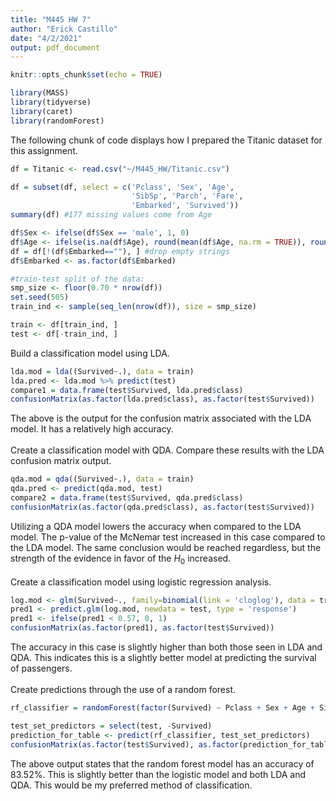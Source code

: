 ```yaml
---
title: "M445 HW 7"
author: "Erick Castillo"
date: "4/2/2021"
output: pdf_document
---
```


```r
knitr::opts_chunk$set(echo = TRUE)
```

```r
library(MASS)
library(tidyverse)
library(caret)
library(randomForest)
```

The following chunk of code displays how I prepared the Titanic dataset for this assignment.
```r
df = Titanic <- read.csv("~/M445_HW/Titanic.csv")

df = subset(df, select = c('Pclass', 'Sex', 'Age', 
                           'SibSp', 'Parch', 'Fare',
                           'Embarked', 'Survived')) 
summary(df) #177 missing values come from Age

df$Sex <- ifelse(df$Sex == 'male', 1, 0)
df$Age <- ifelse(is.na(df$Age), round(mean(df$Age, na.rm = TRUE)), round(df$Age))
df = df[!(df$Embarked==""), ] #drop empty strings
df$Embarked <- as.factor(df$Embarked)

#train-test split of the data:
smp_size <- floor(0.70 * nrow(df))
set.seed(505)
train_ind <- sample(seq_len(nrow(df)), size = smp_size)

train <- df[train_ind, ]
test <- df[-train_ind, ]
```
\newpage

\textbf{A.} Build a classification model using LDA.
```r
lda.mod = lda((Survived~.), data = train)
lda.pred <- lda.mod %>% predict(test)
compare1 = data.frame(test$Survived, lda.pred$class)
confusionMatrix(as.factor(lda.pred$class), as.factor(test$Survived))
```

The above is the output for the confusion matrix associated with the LDA model. It has a relatively high accuracy.\
\
\textbf{B.} Create a classification model with QDA. Compare these results with the LDA confusion matrix output.
```r
qda.mod = qda((Survived~.), data = train)
qda.pred <- predict(qda.mod, test)
compare2 = data.frame(test$Survived, qda.pred$class)
confusionMatrix(as.factor(qda.pred$class), as.factor(test$Survived))
```

Utilizing a QDA model lowers the accuracy when compared to the LDA model. The p-value of the McNemar test increased in this case compared to the LDA model. The same conclusion would be reached regardless, but the strength of the evidence in favor of the $H_0$ increased.\
\
\textbf{C.} Create a classification model using logistic regression analysis.
```r
log.mod <- glm(Survived~., family=binomial(link = 'cloglog'), data = train)
pred1 <- predict.glm(log.mod, newdata = test, type = 'response')
pred1 <- ifelse(pred1 < 0.57, 0, 1)
confusionMatrix(as.factor(pred1), as.factor(test$Survived))
```

The accuracy in this case is slightly higher than both those seen in LDA and QDA. This indicates this is a slightly better model at predicting the survival of passengers. \
\
\textbf{D.} Create predictions through the use of a random forest.
```r
rf_classifier = randomForest(factor(Survived) ~ Pclass + Sex + Age + SibSp + Parch + Fare + Embarked, data=train, ntree=100, mtry=2, importance=TRUE)

test_set_predictors = select(test, -Survived)
prediction_for_table <- predict(rf_classifier, test_set_predictors) 
confusionMatrix(as.factor(test$Survived), as.factor(prediction_for_table))
```

The above output states that the random forest model has an accuracy of $83.52\%$. This is slightly better than the logistic model and both LDA and QDA. This would be my preferred method of classification.